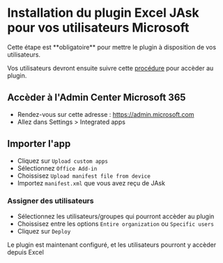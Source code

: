 
# Installation du plugin Excel JAsk pour vos utilisateurs Microsoft

<Callout type="warning">
  Cette étape est **obligatoire** pour mettre le plugin à disposition de vos
  utilisateurs.
</Callout>

Vos utilisateurs devront ensuite suivre cette [procédure](/docs/excel) pour accèder au plugin.

## Accèder à l'Admin Center Microsoft 365

- Rendez-vous sur cette adresse : https://admin.microsoft.com
- Allez dans Settings > Integrated apps

## Importer l'app

- Cliquez sur `Upload custom apps`
- Sélectionnez `Office Add-in`
- Choissisez `Upload manifest file from device`
- Importez `manifest.xml` que vous avez reçu de JAsk

### Assigner des utilisateurs

- Sélectionnez les utilisateurs/groupes qui pourront accèder au plugin
- Choissisez entre les options `Entire organization` ou `Specific users`
- Cliquez sur `Deploy`

Le plugin est maintenant configuré, et les utilisateurs pourront y accèder depuis Excel
